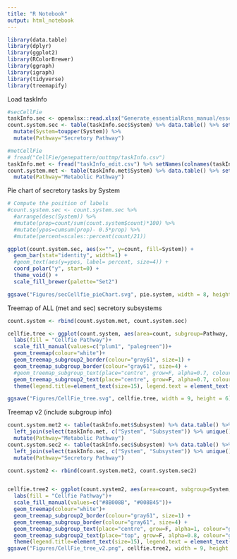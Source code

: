 ```yaml
---
title: "R Notebook"
output: html_notebook
---
```


```r
library(data.table)
library(dplyr)
library(ggplot2)
library(RColorBrewer)
library(ggraph)
library(igraph)
library(tidyverse)
library(treemapify)
```


Load taskInfo
```r
#secCellFie
taskInfo.sec <- openxlsx::read.xlsx("Generate_essentialRxns_manual/essentialRxn_notebook2022.xlsx", sheet="TaskInfo")
count.system.sec <- table(taskInfo.sec$System) %>% data.table() %>% setNames(c("System", "count")) %>%
  mutate(System=toupper(System)) %>%
  mutate(Pathway="Secretory Pathway")

#metCellFie
# fread("CellFie/genepattern/outtmp/taskInfo.csv")
taskInfo.met <- fread("taskInfo_edit.csv") %>% setNames(colnames(taskInfo.sec))
count.system.met <- table(taskInfo.met$System) %>% data.table() %>% setNames(c("System", "count")) %>%
  mutate(Pathway="Metabolic Pathway")
```

Pie chart of secretory tasks by System
```r
# Compute the position of labels
#count.system.sec <- count.system.sec %>% 
  #arrange(desc(System)) %>%
  #mutate(prop=count/sum(count.system$count)*100) %>%
  #mutate(ypos=cumsum(prop)- 0.5*prop) %>%
  #mutate(percent=scales::percent(count/21))

ggplot(count.system.sec, aes(x="", y=count, fill=System)) +
  geom_bar(stat="identity", width=1) +
  #geom_text(aes(y=ypos, label= percent, size=4)) +
  coord_polar("y", start=0) +
  theme_void() +
  scale_fill_brewer(palette="Set2")

ggsave("Figures/secCellfie_pieChart.svg", pie.system, width = 8, height = 6)
```

Treemap of ALL (met and sec) secretory subsystems
```r
count.system <- rbind(count.system.met, count.system.sec)

cellfie.tree <- ggplot(count.system, aes(area=count, subgroup=Pathway, subgroup2= System, fill=Pathway))+ 
  labs(fill = "Cellfie Pathway")+
  scale_fill_manual(values=c("plum1", "palegreen"))+
  geom_treemap(colour="white")+
  geom_treemap_subgroup2_border(colour="gray61", size=1) +
  geom_treemap_subgroup_border(colour="gray61", size=4) +
  #geom_treemap_subgroup_text(place="centre", grow=F, alpha=0.7, colour="gray99", min.size=0, reflow=T) +
  geom_treemap_subgroup2_text(place="centre", grow=F, alpha=0.7, colour="black", min.size=0, reflow=T) +
  theme(legend.title=element_text(size=15), legend.text = element_text(size=13))

ggsave("Figures/CellFie_tree.svg", cellfie.tree, width = 9, height = 6)

```


Treemap v2 (include subgroup info)
```r
count.system.met2 <- table(taskInfo.met$Subsystem) %>% data.table() %>% setNames(c("Subsystem", "count")) %>%
  left_join(select(taskInfo.met, c("System", "Subsystem")) %>% unique()) %>%
  mutate(Pathway="Metabolic Pathway")
count.system.sec2 <- table(taskInfo.sec$Subsystem) %>% data.table() %>% setNames(c("Subsystem", "count")) %>%
  left_join(select(taskInfo.sec, c("System", "Subsystem")) %>% unique()) %>%
  mutate(Pathway="Secretory Pathway")

count.system2 <- rbind(count.system.met2, count.system.sec2)


cellfie.tree2 <- ggplot(count.system2, aes(area=count, subgroup=System, subgroup2= Subsystem, fill=Pathway))+ 
  labs(fill = "Cellfie Pathway")+
  scale_fill_manual(values=c("#8B008B", "#008B45"))+
  geom_treemap(colour="white")+
  geom_treemap_subgroup2_border(colour="gray61", size=1) +
  geom_treemap_subgroup_border(colour="gray61", size=4) +
  geom_treemap_subgroup_text(place="centre", grow=F, alpha=1, colour="gray99", min.size=0, reflow=T) + #gray99
  geom_treemap_subgroup2_text(place="top", grow=F, alpha=0.8, colour="gray27", min.size=0, reflow=T) + #gray27
  theme(legend.title=element_text(size=15), legend.text = element_text(size=13))
ggsave("Figures/CellFie_tree_v2.png", cellfie.tree2, width = 9, height = 6)
```

